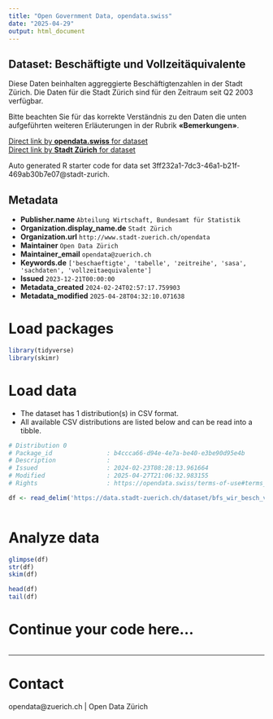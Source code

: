 ```yaml
---
title: "Open Government Data, opendata.swiss"
date: "2025-04-29"
output: html_document
---
```


## Dataset: Beschäftigte und Vollzeitäquivalente


Diese Daten beinhalten aggreggierte Beschäftigtenzahlen in der Stadt Zürich. Die Daten für die Stadt Zürich sind für den Zeitraum seit Q2 2003 verfügbar.

Bitte beachten Sie für das korrekte Verständnis zu den Daten die unten aufgeführten weiteren Erläuterungen in der Rubrik **«Bemerkungen»**.



[Direct link by **opendata.swiss** for dataset](https://opendata.swiss/de/dataset/beschaftigte-und-vollzeitaquivalente-seit-q2-2003)<br>
[Direct link by **Stadt Zürich** for dataset](https://data.stadt-zuerich.ch/dataset/bfs_wir_besch_vzaeq_jahr_od4001)

Auto generated R starter code for data set 3ff232a1-7dc3-46a1-b21f-469ab30b7e07@stadt-zurich.

## Metadata

- **Publisher.name** `Abteilung Wirtschaft, Bundesamt für Statistik`
- **Organization.display_name.de** `Stadt Zürich`
- **Organization.url** `http://www.stadt-zuerich.ch/opendata`
- **Maintainer** `Open Data Zürich`
- **Maintainer_email** `opendata@zuerich.ch`
- **Keywords.de** `['beschaeftigte', 'tabelle', 'zeitreihe', 'sasa', 'sachdaten', 'vollzeitaequivalente']`
- **Issued** `2023-12-21T00:00:00`
- **Metadata_created** `2024-02-24T02:57:17.759903`
- **Metadata_modified** `2025-04-28T04:32:10.071638`


# Load packages

```r

library(tidyverse)
library(skimr)

```

# Load data

-   The dataset has 1 distribution(s) in CSV format.
-   All available CSV distributions are listed below and can be read into a tibble.

```r

# Distribution 0
# Package_id               : b4ccca66-d94e-4e7a-be40-e3be90d95e4b
# Description              : 
# Issued                   : 2024-02-23T08:28:13.961664
# Modified                 : 2025-04-27T21:06:32.983155
# Rights                   : https://opendata.swiss/terms-of-use#terms_open

df <- read_delim('https://data.stadt-zuerich.ch/dataset/bfs_wir_besch_vzaeq_jahr_od4001/download/WIR400OD4001.csv')



```

# Analyze data

```r

glimpse(df)
str(df)
skim(df)

head(df)
tail(df)

```

# Continue your code here...

```r

```

------------------------------------------------------------------------

# Contact

opendata@zuerich.ch | Open Data Zürich
